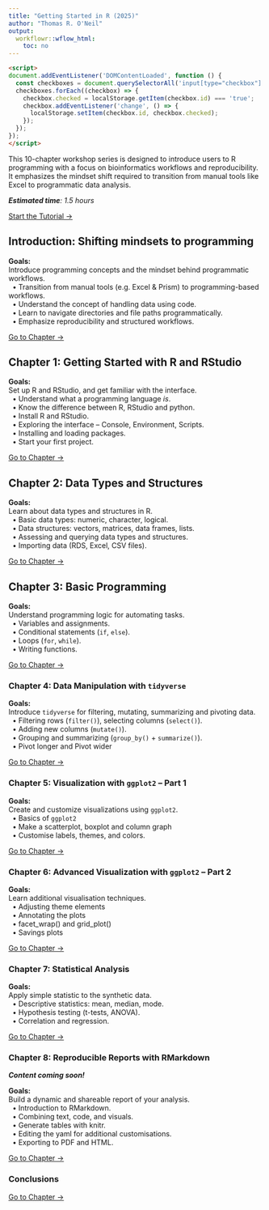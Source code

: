 ```yaml
---
title: "Getting Started in R (2025)"
author: "Thomas R. O'Neil"
output:
  workflowr::wflow_html:
    toc: no
---
```


```html
<script>
document.addEventListener('DOMContentLoaded', function () {
  const checkboxes = document.querySelectorAll('input[type="checkbox"]');
  checkboxes.forEach((checkbox) => {
    checkbox.checked = localStorage.getItem(checkbox.id) === 'true';
    checkbox.addEventListener('change', () => {
      localStorage.setItem(checkbox.id, checkbox.checked);
    });
  });
});
</script>
```

This 10-chapter workshop series is designed to introduce users to R programming with a focus on bioinformatics workflows and reproducibility. It emphasizes the mindset shift required to transition from manual tools like Excel to programmatic data analysis.

<read-time><i>**Estimated time**: 1.5 hours</i></read-time>

[Start the Tutorial →](https://drthomasoneil.github.io/Digital-Research-Skills-Network/r-tutorial/_book/index.html)

<wimr>
 
## **Introduction: Shifting mindsets to programming**

<div class="hint-goals">    
**Goals:**    
Introduce programming concepts and the mindset behind programmatic workflows.   
&nbsp;&nbsp;&#8226; Transition from manual tools (e.g. Excel & Prism) to programming-based workflows.  
&nbsp;&nbsp;&#8226; Understand the concept of handling data using code.  
&nbsp;&nbsp;&#8226; Learn to navigate directories and file paths programmatically.  
&nbsp;&nbsp;&#8226; Emphasize reproducibility and structured workflows.    
</div>

[Go to Chapter →](https://drthomasoneil.github.io/Digital-Research-Skills-Network/r-tutorial/_book/introduction.html)

<wimr>

## **Chapter 1: Getting Started with R and RStudio**

<div class="hint-goals">  
**Goals:**  
Set up R and RStudio, and get familiar with the interface.    
&nbsp;&nbsp;&#8226; Understand what a programming language *is*.    
&nbsp;&nbsp;&#8226; Know the difference between R, RStudio and python.     
&nbsp;&nbsp;&#8226; Install R and RStudio.   
&nbsp;&nbsp;&#8226; Exploring the interface – Console, Environment, Scripts.    
&nbsp;&nbsp;&#8226; Installing and loading packages.    
&nbsp;&nbsp;&#8226; Start your first project.   
</div>

[Go to Chapter →](https://drthomasoneil.github.io/Digital-Research-Skills-Network/r-tutorial/_book/chapter-1-getting-started-in-r-and-rstudio.html)

<wimr>

## **Chapter 2: Data Types and Structures**

<div class="hint-goals">  
**Goals:**  
Learn about data types and structures in R.   
&nbsp;&nbsp;&#8226; Basic data types: numeric, character, logical.      
&nbsp;&nbsp;&#8226; Data structures: vectors, matrices, data frames, lists.   
&nbsp;&nbsp;&#8226; Assessing and querying data types and structures.   
&nbsp;&nbsp;&#8226; Importing data (RDS, Excel, CSV files).  
</div>

[Go to Chapter →](https://drthomasoneil.github.io/Digital-Research-Skills-Network/r-tutorial/_book/chapter-2-data-types-and-structures.html)

<wimr>

## **Chapter 3: Basic Programming**

<div class="hint-goals">      
**Goals:**     
Understand programming logic for automating tasks.   
&nbsp;&nbsp;&#8226; Variables and assignments.    
&nbsp;&nbsp;&#8226; Conditional statements (`if`, `else`).    
&nbsp;&nbsp;&#8226; Loops (`for`, `while`).   
&nbsp;&nbsp;&#8226; Writing functions.    
</div>

[Go to Chapter →](https://drthomasoneil.github.io/Digital-Research-Skills-Network/r-tutorial/_book/chapter-3-basic-programming.html)

<wimr>

### **Chapter 4: Data Manipulation with `tidyverse`**

<div class="hint-goals">      
**Goals:**     
Introduce `tidyverse` for filtering, mutating, summarizing and pivoting data.    
&nbsp;&nbsp;&#8226; Filtering rows (`filter()`), selecting columns (`select()`).    
&nbsp;&nbsp;&#8226; Adding new columns (`mutate()`).    
&nbsp;&nbsp;&#8226; Grouping and summarizing (`group_by()` + `summarize()`).    
&nbsp;&nbsp;&#8226; Pivot longer and Pivot wider      
</div>

[Go to Chapter →](https://drthomasoneil.github.io/Digital-Research-Skills-Network/r-tutorial/_book/chapter-4-data-manipulation-with-tidyverse.html)

<wimr>

### **Chapter 5: Visualization with `ggplot2` – Part 1**

<div class="hint-goals">      
**Goals:**     
Create and customize visualizations using `ggplot2`.    
&nbsp;&nbsp;&#8226; Basics of `ggplot2`   
&nbsp;&nbsp;&#8226; Make a scatterplot, boxplot and column graph    
&nbsp;&nbsp;&#8226; Customise labels, themes, and colors.   
</div>

[Go to Chapter →](https://drthomasoneil.github.io/Digital-Research-Skills-Network/r-tutorial/_book/chapter-5-data-visualisation-with-ggplot2.html)

<wimr>

### **Chapter 6: Advanced Visualization with `ggplot2` – Part 2**

<div class="hint-goals">      
**Goals:**     
Learn additional visualisation techniques.    
&nbsp;&nbsp;&#8226; Adjusting theme elements    
&nbsp;&nbsp;&#8226; Annotating the plots     
&nbsp;&nbsp;&#8226; facet_wrap() and grid_plot()    
&nbsp;&nbsp;&#8226; Savings plots   
</div>

[Go to Chapter →](https://drthomasoneil.github.io/Digital-Research-Skills-Network/r-tutorial/_book/chapter-6-data-visualisation-with-ggplot2_2.html)

<wimr>

### **Chapter 7: Statistical Analysis**

<div class="hint-goals">      
**Goals:**     
Apply simple statistic to the synthetic data.    
&nbsp;&nbsp;&#8226; Descriptive statistics: mean, median, mode.     
&nbsp;&nbsp;&#8226; Hypothesis testing (t-tests, ANOVA).    
&nbsp;&nbsp;&#8226; Correlation and regression.       
</div>

[Go to Chapter →](https://drthomasoneil.github.io/Digital-Research-Skills-Network/r-tutorial/_book/chapter-7-statistical-analysis.html)

<wimr>

### **Chapter 8: Reproducible Reports with RMarkdown**

<hint-text><strong>*Content coming soon!*</strong></hint-text>

<div class="hint-goals">      
**Goals:**     
Build a dynamic and shareable report of your analysis.    
&nbsp;&nbsp;&#8226; Introduction to RMarkdown.   
&nbsp;&nbsp;&#8226; Combining text, code, and visuals.    
&nbsp;&nbsp;&#8226; Generate tables with knitr.       
&nbsp;&nbsp;&#8226; Editing the yaml for additional customisations.       
&nbsp;&nbsp;&#8226; Exporting to PDF and HTML.    
</div>

[Go to Chapter →](https://drthomasoneil.github.io/Digital-Research-Skills-Network/r-tutorial/_book/chapter-8-reproducible-reports-with-rmarkdown.html)

<wimr>

### **Conclusions**

[Go to Chapter →](https://drthomasoneil.github.io/Digital-Research-Skills-Network/r-tutorial/_book/conclusions.html)


<e>


